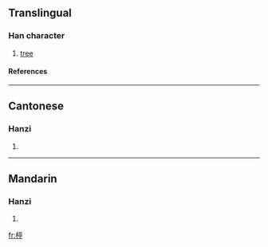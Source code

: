 ==Translingual==
===Han character===
{{Han char|rn=75|rad=木|as=09|sn=13|four=4092<sub>1</sub>|canj=木卜口弓 (DYRN)}}
# [[tree]]
====References====
{{Han ref|kx=0540.100|dkj=15151|dj=0927.170|hdz=21254.090|uh=695F|ud=26975|bh=DDCA|bd=56778}}

----
==Cantonese==
===Hanzi===
{{yue-hanzi|jyut=|y=ting4}}
# {{defn|Cantonese}}

----
==Mandarin==
===Hanzi===
{{cmn-hanzi|pin=[[tíng]] ([[ting2]]), [[yuán]] ([[yuan2]])|wg=t'ing<sup>2</sup>, yüan<sup>2</sup>}}
# {{defn|Mandarin}}

[[fr:楟]]
